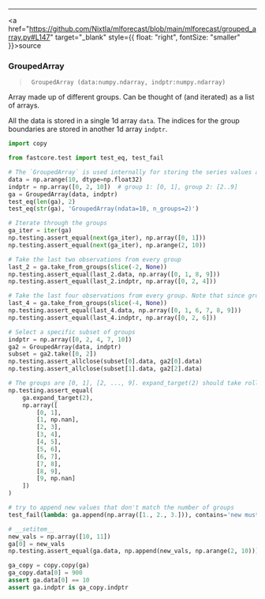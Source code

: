 ------------------------------------------------------------------------

<a
href="https://github.com/Nixtla/mlforecast/blob/main/mlforecast/grouped_array.py#L147"
target="_blank" style={{ float: "right", fontSize: "smaller" }}>source</a>

### GroupedArray

> ``` text
>  GroupedArray (data:numpy.ndarray, indptr:numpy.ndarray)
> ```

Array made up of different groups. Can be thought of (and iterated) as a
list of arrays.

All the data is stored in a single 1d array `data`. The indices for the
group boundaries are stored in another 1d array `indptr`.

```python
import copy

from fastcore.test import test_eq, test_fail
```


```python
# The `GroupedArray` is used internally for storing the series values and performing transformations.
data = np.arange(10, dtype=np.float32)
indptr = np.array([0, 2, 10])  # group 1: [0, 1], group 2: [2..9]
ga = GroupedArray(data, indptr)
test_eq(len(ga), 2)
test_eq(str(ga), 'GroupedArray(ndata=10, n_groups=2)')
```


```python
# Iterate through the groups
ga_iter = iter(ga)
np.testing.assert_equal(next(ga_iter), np.array([0, 1]))
np.testing.assert_equal(next(ga_iter), np.arange(2, 10))
```


```python
# Take the last two observations from every group
last_2 = ga.take_from_groups(slice(-2, None))
np.testing.assert_equal(last_2.data, np.array([0, 1, 8, 9]))
np.testing.assert_equal(last_2.indptr, np.array([0, 2, 4]))
```


```python
# Take the last four observations from every group. Note that since group 1 only has two elements, only these are returned.
last_4 = ga.take_from_groups(slice(-4, None))
np.testing.assert_equal(last_4.data, np.array([0, 1, 6, 7, 8, 9]))
np.testing.assert_equal(last_4.indptr, np.array([0, 2, 6]))
```


```python
# Select a specific subset of groups
indptr = np.array([0, 2, 4, 7, 10])
ga2 = GroupedArray(data, indptr)
subset = ga2.take([0, 2])
np.testing.assert_allclose(subset[0].data, ga2[0].data)
np.testing.assert_allclose(subset[1].data, ga2[2].data)
```


```python
# The groups are [0, 1], [2, ..., 9]. expand_target(2) should take rolling pairs of them and fill with nans when there aren't enough
np.testing.assert_equal(
    ga.expand_target(2),
    np.array([
        [0, 1],
        [1, np.nan],
        [2, 3],
        [3, 4],
        [4, 5],
        [5, 6],
        [6, 7],
        [7, 8],
        [8, 9],
        [9, np.nan]
    ])
)
```


```python
# try to append new values that don't match the number of groups
test_fail(lambda: ga.append(np.array([1., 2., 3.])), contains='new must be of size 2')
```


```python
# __setitem__
new_vals = np.array([10, 11])
ga[0] = new_vals
np.testing.assert_equal(ga.data, np.append(new_vals, np.arange(2, 10)))
```


```python
ga_copy = copy.copy(ga)
ga_copy.data[0] = 900
assert ga.data[0] == 10
assert ga.indptr is ga_copy.indptr
```

